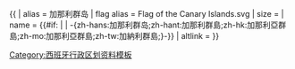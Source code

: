 {{ {{{1<noinclude>|country showdata</noinclude>}}}
| alias = 加那利群岛
| flag alias = Flag of the Canary Islands.svg
| size = {{{size|}}}
| name = {{#if: {{{name|}}} | {{{name|}}} | -{zh-hans:加那利群岛;zh-hant:加那利群島;zh-hk:加那利亞群島;zh-mo:加那利亞群島;zh-tw:加納利群島;}-}}
| altlink = {{{altlink|}}}
}}<noinclude>
[[Category:西班牙行政区划资料模板‎]]
</noinclude>